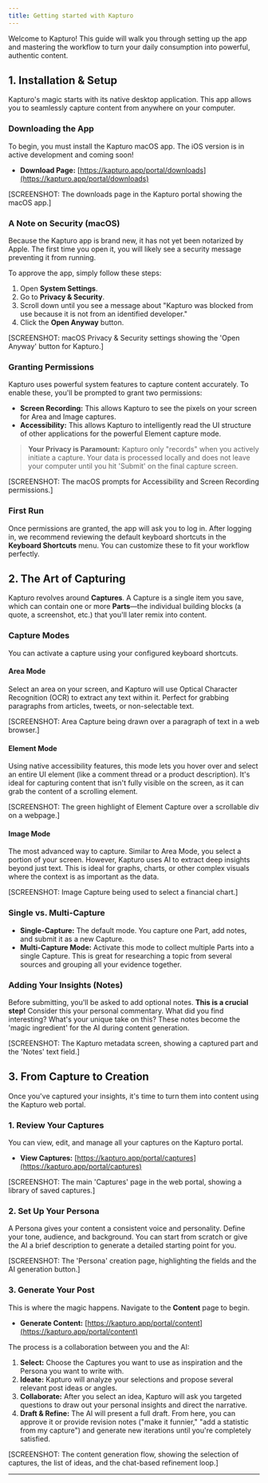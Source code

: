 ```yaml
---
title: Getting started with Kapturo
---
```


Welcome to Kapturo! This guide will walk you through setting up the app and mastering the workflow to turn your daily consumption into powerful, authentic content.

## 1. Installation & Setup

Kapturo's magic starts with its native desktop application. This app allows you to seamlessly capture content from anywhere on your computer.

### Downloading the App
To begin, you must install the Kapturo macOS app. The iOS version is in active development and coming soon!

* **Download Page:** [https://kapturo.app/portal/downloads](https://kapturo.app/portal/downloads)

[SCREENSHOT: The downloads page in the Kapturo portal showing the macOS app.]

### A Note on Security (macOS)
Because the Kapturo app is brand new, it has not yet been notarized by Apple. The first time you open it, you will likely see a security message preventing it from running.

To approve the app, simply follow these steps:
1.  Open **System Settings**.
2.  Go to **Privacy & Security**.
3.  Scroll down until you see a message about "Kapturo was blocked from use because it is not from an identified developer."
4.  Click the **Open Anyway** button.

[SCREENSHOT: macOS Privacy & Security settings showing the 'Open Anyway' button for Kapturo.]

### Granting Permissions
Kapturo uses powerful system features to capture content accurately. To enable these, you'll be prompted to grant two permissions:

* **Screen Recording:** This allows Kapturo to see the pixels on your screen for Area and Image captures.
* **Accessibility:** This allows Kapturo to intelligently read the UI structure of other applications for the powerful Element capture mode.

> **Your Privacy is Paramount:** Kapturo only "records" when you actively initiate a capture. Your data is processed locally and does not leave your computer until you hit 'Submit' on the final capture screen.

[SCREENSHOT: The macOS prompts for Accessibility and Screen Recording permissions.]

### First Run
Once permissions are granted, the app will ask you to log in. After logging in, we recommend reviewing the default keyboard shortcuts in the **Keyboard Shortcuts** menu. You can customize these to fit your workflow perfectly.

## 2. The Art of Capturing

Kapturo revolves around **Captures**. A Capture is a single item you save, which can contain one or more **Parts**—the individual building blocks (a quote, a screenshot, etc.) that you'll later remix into content.

### Capture Modes
You can activate a capture using your configured keyboard shortcuts.

#### Area Mode
Select an area on your screen, and Kapturo will use Optical Character Recognition (OCR) to extract any text within it. Perfect for grabbing paragraphs from articles, tweets, or non-selectable text.

[SCREENSHOT: Area Capture being drawn over a paragraph of text in a web browser.]

#### Element Mode
Using native accessibility features, this mode lets you hover over and select an entire UI element (like a comment thread or a product description). It's ideal for capturing content that isn't fully visible on the screen, as it can grab the content of a scrolling element.

[SCREENSHOT: The green highlight of Element Capture over a scrollable div on a webpage.]

#### Image Mode
The most advanced way to capture. Similar to Area Mode, you select a portion of your screen. However, Kapturo uses AI to extract deep insights beyond just text. This is ideal for graphs, charts, or other complex visuals where the context is as important as the data.

[SCREENSHOT: Image Capture being used to select a financial chart.]

### Single vs. Multi-Capture
* **Single-Capture:** The default mode. You capture one Part, add notes, and submit it as a new Capture.
* **Multi-Capture Mode:** Activate this mode to collect multiple Parts into a single Capture. This is great for researching a topic from several sources and grouping all your evidence together.

### Adding Your Insights (Notes)
Before submitting, you'll be asked to add optional notes. **This is a crucial step!** Consider this your personal commentary. What did you find interesting? What's your unique take on this? These notes become the 'magic ingredient' for the AI during content generation.

[SCREENSHOT: The Kapturo metadata screen, showing a captured part and the 'Notes' text field.]

## 3. From Capture to Creation

Once you've captured your insights, it's time to turn them into content using the Kapturo web portal.

### 1. Review Your Captures
You can view, edit, and manage all your captures on the Kapturo portal.

* **View Captures:** [https://kapturo.app/portal/captures](https://kapturo.app/portal/captures)

[SCREENSHOT: The main 'Captures' page in the web portal, showing a library of saved captures.]

### 2. Set Up Your Persona
A Persona gives your content a consistent voice and personality. Define your tone, audience, and background. You can start from scratch or give the AI a brief description to generate a detailed starting point for you.

[SCREENSHOT: The 'Persona' creation page, highlighting the fields and the AI generation button.]

### 3. Generate Your Post
This is where the magic happens. Navigate to the **Content** page to begin.

* **Generate Content:** [https://kapturo.app/portal/content](https://kapturo.app/portal/content)

The process is a collaboration between you and the AI:

1.  **Select:** Choose the Captures you want to use as inspiration and the Persona you want to write with.
2.  **Ideate:** Kapturo will analyze your selections and propose several relevant post ideas or angles.
3.  **Collaborate:** After you select an idea, Kapturo will ask you targeted questions to draw out your personal insights and direct the narrative.
4.  **Draft & Refine:** The AI will present a full draft. From here, you can approve it or provide revision notes ("make it funnier," "add a statistic from my capture") and generate new iterations until you're completely satisfied.

[SCREENSHOT: The content generation flow, showing the selection of captures, the list of ideas, and the chat-based refinement loop.]

---
